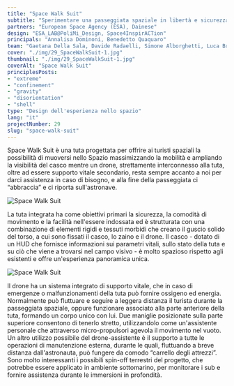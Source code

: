 ```yaml
---
title: "Space Walk Suit"
subtitle: "Sperimentare una passeggiata spaziale in libertà e sicurezza sapendo che un drone ci seguirà e ci riporterà sull'astronave."
partners: "European Space Agency (ESA), Dainese"
design: "ESA_LAB@PoliMi_Design, Space4InspirACTion"
principals: "Annalisa Dominoni, Benedetto Quaquaro"
team: "Gaetana Della Sala, Davide Radaelli, Simone Alborghetti, Luca Brazzale, Edwing Mosquera Cuesta, Sarah Remy, Ewoud Westerduin"
cover: "./img/29_SpaceWalkSuit-1.jpg"
thumbnail: "./img/29_SpaceWalkSuit-1.jpg"
coverAlt: "Space Walk Suit"
principlesPosts: 
- "extreme"
- "confinement"
- "gravity"
- "disorientation"
- "shell"
type: "Design dell'esperienza nello spazio"
lang: "it"
projectNumber: 29
slug: "space-walk-suit"
---
```



Space Walk Suit è una tuta progettata per offrire ai turisti spaziali la possibilità di muoversi nello Spazio massimizzando la mobilità e ampliando la visibilità del casco mentre un drone, strettamente interconnesso alla tuta, oltre ad essere supporto vitale secondario, resta sempre accanto a noi per darci assistenza in caso di bisogno, e alla fine della passeggiata ci “abbraccia” e ci riporta sull'astronave.

<Image src={Image1} alt="Space Walk Suit" class="w-full h-auto"/>

La tuta integrata ha come obiettivi primari la sicurezza, la comodità di movimento e la facilità nell'essere indossata ed è strutturata con una combinazione di elementi rigidi e tessuti morbidi che creano il guscio solido del torso, a cui sono fissati il casco, lo zaino e il drone. Il casco - dotato di un HUD che fornisce informazioni sui parametri vitali, sullo stato della tuta e su ciò che viene a trovarsi nel campo visivo - è molto spazioso rispetto agli esistenti e offre un'esperienza panoramica unica. 

<Image src={Image2} alt="Space Walk Suit" class="w-full h-auto"/>

Il drone ha un sistema integrato di supporto vitale, che in caso di emergenze o malfunzionamenti della tuta può fornire ossigeno ed energia. Normalmente può fluttuare e seguire a leggera distanza il turista durante la passeggiata spaziale, oppure funzionare associato alla parte anteriore della tuta, formando un corpo unico con lui. Due maniglie posizionate sulla parte superiore consentono di tenerlo stretto, utilizzandolo come un'assistente personale che attraverso micro-propulsori agevola il movimento nel vuoto. Un altro utilizzo possibile del drone-assistente è il supporto a tutte le operazioni di manutenzione esterna, durante le quali, fluttuando a breve distanza dall'astronauta, può fungere da comodo “carrello degli attrezzi”. Sono molto interessanti i possibili spin-off terrestri del progetto, che potrebbe essere applicato in ambiente sottomarino, per monitorare i sub e fornire assistenza durante le immersioni in profondità.